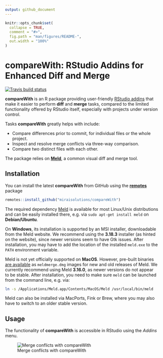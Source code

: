 ```yaml
---
output: github_document
---
```


<!-- README.md is generated from README.Rmd. Please edit that file -->

```r
knitr::opts_chunk$set(
  collapse = TRUE,
  comment = "#>",
  fig.path = "man/figures/README-",
  out.width = "100%"
)
```

# compareWith: RStudio Addins for Enhanced Diff and Merge

<!-- badges: start -->
[![Travis build status](https://travis-ci.org/miraisolutions/compareWith.svg?branch=master)](https://travis-ci.org/miraisolutions/compareWith)
<!-- badges: end -->
  
**compareWith** is an R package providing user-friendly [RStudio addins](https://rstudio.github.io/rstudioaddins/) that make it easier to perform **diff** and **merge** tasks, compared to the limited functionality offered by RStudio itself, especially with projects under version control.

Tasks **compareWith** greatly helps with include:

- Compare differences prior to commit, for individual files or the whole project.
- Inspect and resolve merge conflicts via three-way comparison.
- Compare two distinct files with each other.

The package relies on [**Meld**](http://meldmerge.org/), a common visual diff and merge tool.


## Installation

You can install the latest **compareWith** from GitHub using the [**remotes**](https://CRAN.R-project.org/package=remotes) package
```r
remotes::install_github("miraisolutions/compareWith")
```

The required dependency [Meld](http://meldmerge.org) is available for most Linux/Unix distributions and can be easily installed there, e.g. via `sudo apt-get install meld` on **Debian/Ubuntu**.

On **Windows**, its installation is supported by an MSI installer, downloadable from the Meld website. We recommend using the **3.18.3** installer (as hinted on the website), since newer versions seem to have Gtk issues. After installation, you may have to add the location of the installed `meld.exe` to the `PATH` environment variable.

Meld is not yet officially supported on **MacOS**. However, pre-built binaries [are available](https://github.com/yousseb/meld/releases) as `meldmerge.dmg` images for new and old releases of Meld. We currently recommend using Meld **3.16.0**, as newer versions do not appear to be stable. After installation, you need to make sure `meld` can be launched from the command line, e.g. via:
```bash
ln -s /Applications/Meld.app/Contents/MacOS/Meld /usr/local/bin/meld
```
Meld can also be installed via MacPorts, Fink or Brew, where you may also have to switch to an older stable version.


## Usage

The functionality of **compareWith** is accessible in RStudio using the _Addins_ menu.

![Merge conflicts with compareWith](man/figures/compareWith-RStudioAddins.gif)
